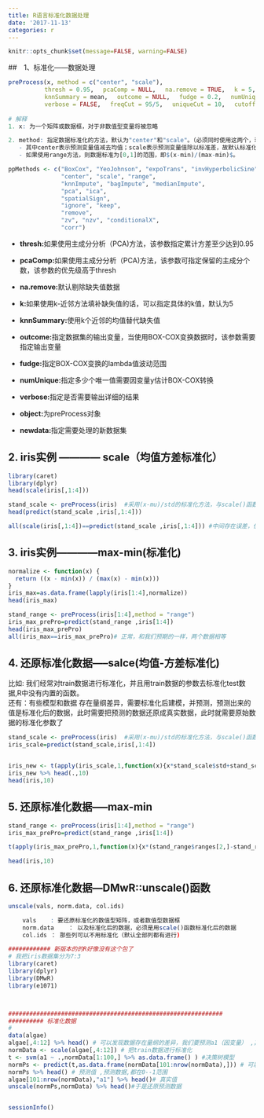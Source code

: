 ```yaml
---
title: R语言标准化数据处理
date: '2017-11-13'
categories: r
---
```



```r
knitr::opts_chunk$set(message=FALSE, warning=FALSE)
```

##　1、标准化——数据处理

```R
preProcess(x, method = c("center", "scale"),  
  　　　　　thresh = 0.95, 　pcaComp = NULL, 　na.remove = TRUE, 　k = 5,  
  　　　　　knnSummary = mean, 　outcome = NULL, 　fudge = 0.2, 　numUnique = 3,  
  　　　　　verbose = FALSE, 　freqCut = 95/5,　 uniqueCut = 10, 　cutoff = 0.9, ...)   predict(object, newdata, ...)  
  　　　　　
# 解释
1. x: 为一个矩阵或数据框，对于非数值型变量将被忽略　　

2. method: 指定数据标准化的方法，默认为"center"和"scale"。（必须同时使用这两个，若选一个只能对应中心化或均值化）  
   - 其中center表示预测变量值减去均值；scale表示预测变量值除以标准差，故默认标准化方法就是$(x-mu)/std$。   
   - 如果使用range方法，则数据标准为[0,1]的范围，即$(x-min)/(max-min)$。  
```




```R
ppMethods <- c("BoxCox", "YeoJohnson", "expoTrans", "invHyperbolicSine",
               "center", "scale", "range", 
               "knnImpute", "bagImpute", "medianImpute", 
               "pca", "ica", 
               "spatialSign", 
               "ignore", "keep", 
               "remove", 
               "zv", "nzv", "conditionalX",
               "corr")
```
- **thresh:**如果使用主成分分析（PCA)方法，该参数指定累计方差至少达到0.95  

- **pcaComp:**如果使用主成分分析（PCA)方法，该参数可指定保留的主成分个数，该参数的优先级高于thresh  

- **na.remove:**默认剔除缺失值数据  

- **k:**如果使用k-近邻方法填补缺失值的话，可以指定具体的k值，默认为5  

- **knnSummary:**使用k个近邻的均值替代缺失值  

- **outcome:**指定数据集的输出变量，当使用BOX-COX变换数据时，该参数需要指定输出变量  

- **fudge:**指定BOX-COX变换的lambda值波动范围  

- **numUnique:**指定多少个唯一值需要因变量y估计BOX-COX转换  

- **verbose:**指定是否需要输出详细的结果  

- **object:**为preProcess对象  

- **newdata:**指定需要处理的新数据集  



## 2. iris实例 ———— scale（均值方差标准化）
```r
library(caret)
library(dplyr)
head(scale(iris[,1:4]))

stand_scale <- preProcess(iris)  #采用(x-mu)/std的标准化方法，与scale()函数效果一样
head(predict(stand_scale ,iris[,1:4]))

all(scale(iris[,1:4])==predict(stand_scale ,iris[,1:4])) #中间存在误差，但是大多数以及相等了
```

## 3. iris实例————max-min(标准化)
```r
normalize <- function(x) {
  return ((x - min(x)) / (max(x) - min(x)))
}
iris_max=as.data.frame(lapply(iris[1:4],normalize))
head(iris_max)

stand_range <- preProcess(iris[1:4],method = "range")
iris_max_prePro=predict(stand_range ,iris[1:4])
head(iris_max_prePro)
all(iris_max==iris_max_prePro)# 正常，和我们预期的一样，两个数据相等

```

## 4. 还原标准化数据-----salce(均值-方差标准化)   

比如: 我们经常对train数据进行标准化，并且用train数据的参数去标准化test数据,R中没有内置的函数。   
还有：有些模型和数据 存在量纲差异，需要标准化后建模，并预测，预测出来的值是标准化后的数据，此时需要把预测的数据还原成真实数据，此时就需要原始数据的标准化参数了   
```r
stand_scale <- preProcess(iris)  #采用(x-mu)/std的标准化方法，与scale()函数效果一样
iris_scale=predict(stand_scale,iris[,1:4])


iris_new <- t(apply(iris_scale,1,function(x){x*stand_scale$std+stand_scale$mean}))
iris_new %>% head(.,10)
head(iris,10)

```


## 5. 还原标准化数据-----max-min

```r
stand_range <- preProcess(iris[1:4],method = "range")
iris_max_prePro=predict(stand_range ,iris[1:4])

t(apply(iris_max_prePro,1,function(x){x*(stand_range$ranges[2,]-stand_range$ranges[1,])+stand_range$ranges[1,] })) %>% head(.,10)

head(iris,10)

```

## 6. 还原标准化数据---DMwR::unscale()函数

```R
unscale(vals, norm.data, col.ids)

    vals	: 要还原标准化的数值型矩阵，或者数值型数据框  
    norm.data	 ： 以及标准化后的数据，必须是用scale()函数标准化后的数据  
    col.ids	： 那些列可以不用标准化（默认全部列都有进行)  
```
```r
############ 新版本的的R好像没有这个包了
# 我把iris数据集分为7:3
library(caret)
library(dplyr)
library(DMwR)
library(e1071)



#############################################################
########## 标准化数据
# 
data(algae)
algae[,4:12] %>% head() # 可以发现数据存在量纲的差异，我们要预测a1（因变量） ,其他为自变量
normData <- scale(algae[,4:12]) # 把train数据进行标准化
t <- svm(a1 ~ .,normData[1:100,] %>% as.data.frame() ) #决策树模型
normPs <- predict(t,as.data.frame(normData[101:nrow(normData),])) # 可以发现预测的数据不是最终的数据，需要进行标准化还原
normPs %>% head() # 预测值 ,预测数据,都在0--1范围
algae[101:nrow(normData),"a1"] %>% head()# 真实值
unscale(normPs,normData) %>% head()#于是还原预测数据



```


```r
sessionInfo()
```


